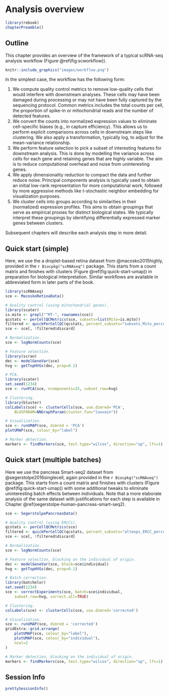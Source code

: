 # Analysis overview

```r
library(rebook)
chapterPreamble()
```

## Outline

This chapter provides an overview of the framework of a typical scRNA-seq analysis workflow (Figure \@ref(fig:scworkflow)).

```r
knitr::include_graphics("images/workflow.png")
```

In the simplest case, the workflow has the following form:

1. We compute quality control metrics to remove low-quality cells that would interfere with downstream analyses.
These cells may have been damaged during processing or may not have been fully captured by the sequencing protocol.
Common metrics includes the total counts per cell, the proportion of spike-in or mitochondrial reads and the number of detected features.
2. We convert the counts into normalized expression values to eliminate cell-specific biases (e.g., in capture efficiency).
This allows us to perform explicit comparisons across cells in downstream steps like clustering.
We also apply a transformation, typically log, to adjust for the mean-variance relationship. 
3. We perform feature selection to pick a subset of interesting features for downstream analysis.
This is done by modelling the variance across cells for each gene and retaining genes that are highly variable.
The aim is to reduce computational overhead and noise from uninteresting genes.
4. We apply dimensionality reduction to compact the data and further reduce noise.
Principal components analysis is typically used to obtain an initial low-rank representation for more computational work,
followed by more aggressive methods like $t$-stochastic neighbor embedding for visualization purposes.
5. We cluster cells into groups according to similarities in their (normalized) expression profiles.
This aims to obtain groupings that serve as empirical proxies for distinct biological states.
We typically interpret these groupings by identifying differentially expressed marker genes between clusters.

Subsequent chapters will describe each analysis step in more detail.

## Quick start (simple)

Here, we use the a droplet-based retina dataset from @macosko2015highly, provided in the `r Biocpkg("scRNAseq")` package.
This starts from a count matrix and finishes with clusters (Figure \@ref(fig:quick-start-umap)) in preparation for biological interpretation.
Similar workflows are available in abbreviated form in later parts of the book.

```r
library(scRNAseq)
sce <- MacoskoRetinaData()

# Quality control (using mitochondrial genes).
library(scater)
is.mito <- grepl("^MT-", rownames(sce))
qcstats <- perCellQCMetrics(sce, subsets=list(Mito=is.mito))
filtered <- quickPerCellQC(qcstats, percent_subsets="subsets_Mito_percent")
sce <- sce[, !filtered$discard]

# Normalization.
sce <- logNormCounts(sce)

# Feature selection.
library(scran)
dec <- modelGeneVar(sce)
hvg <- getTopHVGs(dec, prop=0.1)

# PCA.
library(scater)
set.seed(1234)
sce <- runPCA(sce, ncomponents=25, subset_row=hvg)

# Clustering.
library(bluster)
colLabels(sce) <- clusterCells(sce, use.dimred='PCA',
    BLUSPARAM=NNGraphParam(cluster.fun="louvain"))    

# Visualization.
sce <- runUMAP(sce, dimred = 'PCA')
plotUMAP(sce, colour_by="label")

# Marker detection.
markers <- findMarkers(sce, test.type="wilcox", direction="up", lfc=1)
```

## Quick start (multiple batches)

Here we use the pancreas Smart-seq2 dataset from @segerstolpe2016singlecell, again provided in the `r Biocpkg("scRNAseq")` package.
This starts from a count matrix and finishes with clusters (Figure \@ref(fig:quick-start-umap)) with some additional tweaks to eliminate uninteresting batch effects between individuals.
Note that a more elaborate analysis of the same dataset with justifications for each step is available in Chapter \@ref(segerstolpe-human-pancreas-smart-seq2).

```r
sce <- SegerstolpePancreasData()

# Quality control (using ERCCs).
qcstats <- perCellQCMetrics(sce)
filtered <- quickPerCellQC(qcstats, percent_subsets="altexps_ERCC_percent")
sce <- sce[, !filtered$discard]

# Normalization.
sce <- logNormCounts(sce)

# Feature selection, blocking on the individual of origin.
dec <- modelGeneVar(sce, block=sce$individual)
hvg <- getTopHVGs(dec, prop=0.1)

# Batch correction.
library(batchelor)
set.seed(1234)
sce <- correctExperiments(sce, batch=sce$individual, 
    subset.row=hvg, correct.all=TRUE)

# Clustering.
colLabels(sce) <- clusterCells(sce, use.dimred='corrected')

# Visualization.
sce <- runUMAP(sce, dimred = 'corrected')
gridExtra::grid.arrange(
    plotUMAP(sce, colour_by="label"),
    plotUMAP(sce, colour_by="individual"),
    ncol=2
)

# Marker detection, blocking on the individual of origin.
markers <- findMarkers(sce, test.type="wilcox", direction="up", lfc=1)
```

## Session Info {-}

```r
prettySessionInfo()
```
